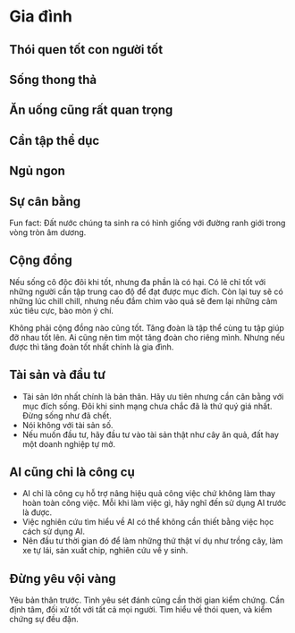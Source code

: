 # Gia đình

## Thói quen tốt con người tốt

## Sống thong thả

## Ăn uống cũng rất quan trọng

## Cần tập thể dục

## Ngủ ngon

## Sự cân bằng

Fun fact: Đất nước chúng ta sinh ra có hình giống với đường ranh giới trong vòng tròn âm dương.

## Cộng đồng

Nếu sống cô độc đôi khi tốt, nhưng đa phần là có hại. Có lẽ chỉ tốt với những người cần tập trung cao độ để đạt được mục đích. Còn lại tuy sẽ có những lúc chill chill, nhưng nếu đắm chìm vào quá sẽ đem lại những cảm xúc tiêu cực, bào mòn ý chí.

Không phải cộng đồng nào cũng tốt. Tăng đoàn là tập thể cùng tu tập giúp đỡ nhau tốt lên. Ai cũng nên tìm một tăng đoàn cho riêng mình. Nhưng nếu được thì tăng đoàn tốt nhất chính là gia đình.

## Tài sản và đầu tư

- Tài sản lớn nhất chính là bản thân. Hãy ưu tiên nhưng cần cân bằng với mục đích sống. Đôi khi sinh mạng chưa chắc đã là thứ quý giá nhất. Đừng sống như đã chết.
- Nói không với tài sản số.
- Nếu muốn đầu tư, hãy đầu tư vào tài sản thật như cây ăn quả, đất hay một doanh nghiệp tự mở.

## AI cũng chỉ là công cụ

- AI chỉ là công cụ hỗ trợ nâng hiệu quả công việc chứ không làm thay hoàn toàn công việc. Mỗi khi làm việc gì, hãy nghĩ đến sử dụng AI trước là được.
- Việc nghiên cứu tìm hiểu về AI có thể không cần thiết bằng việc học cách sử dụng AI.
- Nên đầu tư thời gian đó để làm những thứ thật ví dụ như trồng cây, làm xe tự lái, sản xuất chip, nghiên cứu về y sinh.

## Đừng yêu vội vàng

Yêu bản thân trước.
Tình yêu sét đánh cũng cần thời gian kiểm chứng. Cần định tâm, đối xử tốt với tất cả mọi người. Tìm hiểu về thói quen, và kiểm chứng sự đều đặn.
